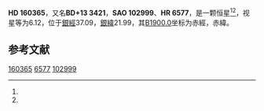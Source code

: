 {{Starbox begin
| name = HD 160365
}}
{{Starbox observe
| epoch = [[J2000.0|J2000.0]]
| constell = {{星座名待查}}<ref name=SIMBAD>{{cite web
 | url=http://simbad.u-strasbg.fr/simbad/sim-id?Ident=HR+6577
 | title=Pulsating variable Star
 | publisher=Centre de Données astronomiques de Strasbourg
 | work=SIMBAD
 | accessdate=2012-07-13
 | archive-date=2016-03-17
 | archive-url=https://web.archive.org/web/20160317062158/http://simbad.u-strasbg.fr/simbad/sim-id?Ident=HR+6577
 | dead-url=no
 }}</ref><ref name=DATA>{{cite web
 | url=http://vizier.u-strasbg.fr/viz-bin/VizieR-5?-out.add=.&-source=5050&-corr=PK=HR&-out.max=9999&HR=6577
 | title=VizieR Detailed Page
 | accessdate=2012-07-13
 | archive-date=2016-03-04
 | archive-url=https://web.archive.org/web/20160304232418/http://vizier.u-strasbg.fr/viz-bin/VizieR-5?-out.add=.&-source=5050&-corr=PK=HR&-out.max=9999&HR=6577
 | dead-url=no
 }}</ref>
| 星官 = 
| ra = {{RA|17|38|57.8}}<ref name=SIMBAD /><ref name=DATA />
| dec = {{DEC|+13|19|45}}<ref name=SIMBAD /><ref name=DATA />
| appmag_v = 6.12<ref name=SIMBAD /><ref name=DATA />
}}
{{Starbox character
| class = F6III<ref name=SIMBAD /><ref name=DATA />
| b-v = 0.56<ref name=SIMBAD /><ref name=DATA />
| u-b = <ref name=SIMBAD /><ref name=DATA />
| r-i = <ref name=SIMBAD /><ref name=DATA />
| variable = 
}}
{{Starbox astrometry
| radial_v = 
| prop_mo_ra = 0
| parallax = 
| p_error = 
}}
{{Starbox catalog
| names =BD+13 3421，[[SAO星表|SAO]] 102999，[[HD星表|HD]] 160365，[[HR星表|HR]] 6577}}
{{Starbox reference |Simbad=HR+6577}}
{{Starbox end}}

'''HD 160365'''，又名'''BD+13 3421'''，'''SAO 102999'''、'''HR 6577'''，是一颗恒星<ref name=SIMBAD /><ref name=DATA />，视星等为6.12，位于[[銀道座標系|銀經]]37.09，[[銀道座標系|銀緯]]21.99，其[[B1900.0|B1900.0]]坐标为赤經{{RA|17|34|22.1}}，赤緯{{DEC|+13|21.99|5}}。

== 参考文献 ==
{{reflist}}

{{star-stub}}

[[Category:HD和HDE天體|160365]]
[[Category:HR天體|6577]]
[[Category:SAO天體|102999]]